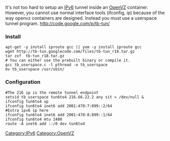 It's not too hard to setup an [[IPv6]] tunnel inside an [[OpenVZ]] container. However, you cannot use normal interface tools (ifconfig, ip) because of the way openvz containers are designed. Instead you must use a userspace tunnel program. http://code.google.com/p/tb-tun/

=== Install ===
<pre>
apt-get -y install iproute gcc || yum -y install iproute gcc
wget http://tb-tun.googlecode.com/files/tb-tun_r18.tar.gz
tar zxf  tb-tun_r18.tar.gz
# You can either use the prebuilt binary or compile it.
gcc tb_userspace.c -l pthread -o tb_userspace
mv tb_userspace /usr/sbin/
</pre>

=== Configuration ===
<pre>
#The 216 ip is the remote tunnel endpoint
setsid tb_userspace tun6to4 216.66.22.2 any sit > /dev/null &
ifconfig tun6to4 up
ifconfig tun6to4 inet6 add 2001:470:7:899::2/64
#Extra ipv6 ip here
ifconfig tun6to4 inet6 add 2001:470:8:899::1/64
ifconfig tun6to4 mtu 1480
route -A inet6 add ::/0 dev tun6to4
</pre>

[[Category:IPv6]][[Category:OpenVZ]]